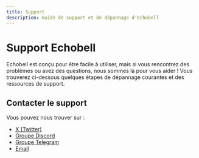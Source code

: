 ```yaml
---
title: Support
description: Guide de support et de dépannage d'Echobell
---
```


# Support Echobell

Echobell est conçu pour être facile à utiliser, mais si vous rencontrez des problèmes ou avez des questions, nous sommes là pour vous aider ! Vous trouverez ci-dessous quelques étapes de dépannage courantes et des ressources de support.

## Contacter le support

Vous pouvez nous trouver sur :

- [X (Twitter)](https://x.com/EchobellApp)
- [Groupe Discord](https://discord.gg/s4JqfrgccJ)
- [Groupe Telegram](https://t.me/EchobellApp)
- [Email](mailto:echobell@weelone.com)

